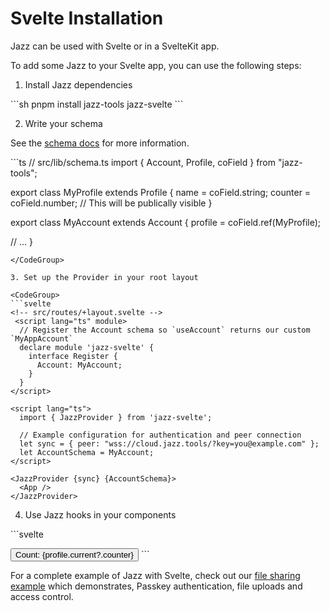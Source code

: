 

# Svelte Installation

Jazz can be used with Svelte or in a SvelteKit app.

To add some Jazz to your Svelte app, you can use the following steps:

1. Install Jazz dependencies

<CodeGroup>
```sh
pnpm install jazz-tools jazz-svelte
```
</CodeGroup>

2. Write your schema

See the [schema docs](/docs/schemas/covalues) for more information.

<CodeGroup>
```ts
// src/lib/schema.ts
import { Account, Profile, coField } from "jazz-tools";

export class MyProfile extends Profile {
  name = coField.string;
  counter = coField.number; // This will be publically visible
}

export class MyAccount extends Account {
  profile = coField.ref(MyProfile);

  // ...
}
```
</CodeGroup>

3. Set up the Provider in your root layout

<CodeGroup>
```svelte
<!-- src/routes/+layout.svelte -->
 <script lang="ts" module>
  // Register the Account schema so `useAccount` returns our custom `MyAppAccount`
  declare module 'jazz-svelte' {
    interface Register {
      Account: MyAccount;
    }
  }
</script>

<script lang="ts">
  import { JazzProvider } from 'jazz-svelte';

  // Example configuration for authentication and peer connection
  let sync = { peer: "wss://cloud.jazz.tools/?key=you@example.com" };
  let AccountSchema = MyAccount;
</script>

<JazzProvider {sync} {AccountSchema}>
  <App />
</JazzProvider>
```
</CodeGroup>

4. Use Jazz hooks in your components

<CodeGroup>
```svelte
<!-- src/routes/+page.svelte -->
<script lang="ts">
  import { useCoState, useAccount } from 'jazz-svelte';
  import { MyProfile } from './schema';

  const { me } = useAccount();

  const profile = $derived(useCoState(MyProfile, me._refs.profile.id));

  function increment() {
    if (!profile.current) return;
    profile.current.counter = profile.current.counter + 1;
  }
</script>

<button on:click={increment}>
  Count: {profile.current?.counter}
</button>
```
</CodeGroup>

For a complete example of Jazz with Svelte, check out our [file sharing example](https://github.com/gardencmp/jazz/tree/main/examples/file-share-svelte) which demonstrates, Passkey authentication, file uploads and access control.
